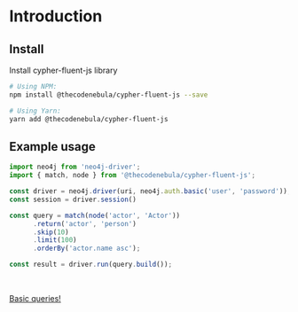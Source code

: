# Introduction

## Install

Install cypher-fluent-js library

```bash
# Using NPM:
npm install @thecodenebula/cypher-fluent-js --save

# Using Yarn:
yarn add @thecodenebula/cypher-fluent-js
```

## Example usage

```js title=gatsby-config.js
import neo4j from 'neo4j-driver';
import { match, node } from '@thecodenebula/cypher-fluent-js';

const driver = neo4j.driver(uri, neo4j.auth.basic('user', 'password'));
const session = driver.session()

const query = match(node('actor', 'Actor'))
      .return('actor', 'person')
      .skip(10)
      .limit(100)
      .orderBy('actor.name asc');

const result = driver.run(query.build());
```

<br />

[Basic queries!](/usage/basic-query)
